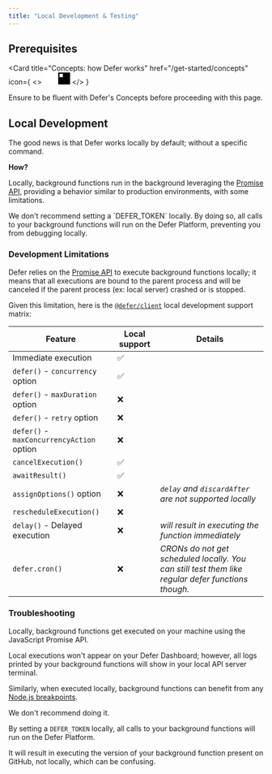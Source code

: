 ```yaml
---
title: "Local Development & Testing"
---
```


## Prerequisites

<Card
  title="Concepts: how Defer works"
  href="/get-started/concepts"
  icon={
    <>
      <svg
        width="24"
        height="24"
        viewBox="0 0 40 41"
        fill="none"
        xmlns="http://www.w3.org/2000/svg"
        className="hidden dark:block"
      >
        <path
          fillRule="evenodd"
          clipRule="evenodd"
          d="M40 0.5V40.5H0V0.5H40ZM15.7143 4.78571H4.28571V16.2143H15.7143V4.78571ZM4.28571 20.5H20V4.78571H25.7143V26.2143H4.28571V20.5ZM4.28571 36.2143V30.5H30V4.78571H35.7143V36.2143H4.28571Z"
          fill="white"
        />
      </svg>
      <svg
        width="24"
        height="24"
        viewBox="0 0 40 41"
        fill="none"
        xmlns="http://www.w3.org/2000/svg"
        className="block dark:hidden"
      >
        <path
          fillRule="evenodd"
          clipRule="evenodd"
          d="M40 0.5V40.5H0V0.5H40ZM15.7143 4.78571H4.28571V16.2143H15.7143V4.78571ZM4.28571 20.5H20V4.78571H25.7143V26.2143H4.28571V20.5ZM4.28571 36.2143V30.5H30V4.78571H35.7143V36.2143H4.28571Z"
          fill="black"
        />
      </svg>
    </>
  }
>
  Ensure to be fluent with Defer's Concepts before proceeding with this page.
</Card>

## Local Development

The good news is that Defer works locally by default; without a specific
command.

**How?**

Locally, background functions run in the background leveraging the
[Promise API](https://developer.mozilla.org/en-US/docs/Web/JavaScript/Reference/Global_Objects/Promise),
providing a behavior similar to production environments, with some limitations.

<Warning>
  We don't recommend setting a `DEFER_TOKEN` locally. By doing so, all calls to
  your background functions will run on the Defer Platform, preventing you from
  debugging locally.
</Warning>

### Development Limitations

Defer relies on the
[Promise API](https://developer.mozilla.org/en-US/docs/Web/JavaScript/Reference/Global_Objects/Promise)
to execute background functions locally; it means that all executions are bound
to the parent process and will be canceled if the parent process (ex: local
server) crashed or is stopped.

Given this limitation, here is the [`@defer/client`](/references/overview)
local development support matrix:

|Feature|Local support|Details|
|---|---|---|
|Immediate execution| ✅ |   |
|`defer()` - `concurrency` option| ✅ |   |
|`defer()` - `maxDuration` option| ❌ |   |
|`defer()` - `retry` option| ❌ |   |
|`defer()` - `maxConcurrencyAction` option| ❌ |   |
|`cancelExecution()` | ✅ |   |
|`awaitResult()` | ✅ |   |
|`assignOptions()` option| ❌ | *`delay` and `discardAfter` are not supported locally* |
|`rescheduleExecution()` | ❌ |   |
|`delay()` - Delayed execution| ❌ | *will result in executing the function immediately* |
|`defer.cron()`| ❌ | *CRONs do not get scheduled locally. You can still test them like regular defer functions though.* |



### Troubleshooting

<AccordionGroup>

<Accordion title="How do I debug my background functions without the Defer Console?">

Locally, background functions get executed on your machine using the JavaScript
Promise API.

Local executions won't appear on your Defer Dashboard; however, all logs printed
by your background functions will show in your local API server terminal.

Similarly, when executed locally, background functions can benefit from any
[Node.js breakpoints](https://nodejs.org/api/debugger.html).

</Accordion>

<Accordion title="What happens if I set a `DEFER_TOKEN` locally?">

We don't recommend doing it.

By setting a `DEFER_TOKEN` locally, all calls to your background functions will
run on the Defer Platform.

It will result in executing the version of your background function present on
GitHub, not locally, which can be confusing.

</Accordion>

</AccordionGroup>
